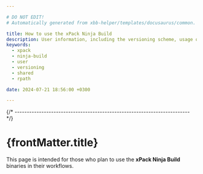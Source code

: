 ```yaml
---

# DO NOT EDIT!
# Automatically generated from xbb-helper/templates/docusaurus/common.

title: How to use the xPack Ninja Build
description: User information, including the versioning scheme, usage of shared libraries, and RPATH configuration on GNU/Linux.
keywords:
  - xpack
  - ninja-build
  - user
  - versioning
  - shared
  - rpath

date: 2024-07-21 18:56:00 +0300

---
```


<head><title>{frontMatter.title}</title></head>
<head><meta property="og:title" content={frontMatter.title}/></head>



{/* ------------------------------------------------------------------------ */}

# {frontMatter.title}

This page is intended for those who plan
to use the **xPack Ninja Build** binaries in their workflows.

<Versioning/>

<LibrariesAndRpath/>

<More/>

<UseInTesting/>
